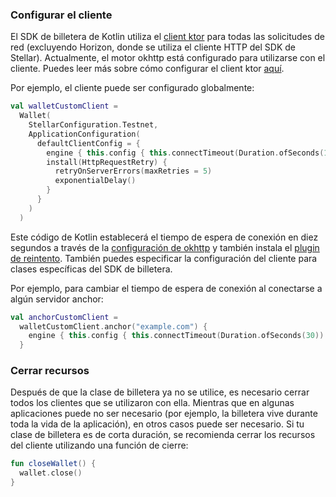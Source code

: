
### Configurar el cliente

El SDK de billetera de Kotlin utiliza el [client ktor](https://ktor.io/docs/getting-started-ktor-client.html) para todas las solicitudes de red (excluyendo Horizon, donde se utiliza el cliente HTTP del SDK de Stellar). Actualmente, el motor okhttp está configurado para utilizarse con el cliente. Puedes leer más sobre cómo configurar el client ktor [aquí](https://ktor.io/docs/create-client.html#configure-client).

Por ejemplo, el cliente puede ser configurado globalmente:

<CodeExample>

```kotlin
val walletCustomClient =
  Wallet(
    StellarConfiguration.Testnet,
    ApplicationConfiguration(
      defaultClientConfig = {
        engine { this.config { this.connectTimeout(Duration.ofSeconds(10)) } }
        install(HttpRequestRetry) {
          retryOnServerErrors(maxRetries = 5)
          exponentialDelay()
        }
      }
    )
  )
```

</CodeExample>

Este código de Kotlin establecerá el tiempo de espera de conexión en diez segundos a través de la [configuración de okhttp](https://ktor.io/docs/http-client-engines.html#okhttp) y también instala el [plugin de reintento](https://ktor.io/docs/client-retry.html). También puedes especificar la configuración del cliente para clases específicas del SDK de billetera.

Por ejemplo, para cambiar el tiempo de espera de conexión al conectarse a algún servidor anchor:

<CodeExample>

```kotlin
val anchorCustomClient =
  walletCustomClient.anchor("example.com") {
    engine { this.config { this.connectTimeout(Duration.ofSeconds(30)) } }
  }
```

</CodeExample>

### Cerrar recursos

Después de que la clase de billetera ya no se utilice, es necesario cerrar todos los clientes que se utilizaron con ella. Mientras que en algunas aplicaciones puede no ser necesario (por ejemplo, la billetera vive durante toda la vida de la aplicación), en otros casos puede ser necesario. Si tu clase de billetera es de corta duración, se recomienda cerrar los recursos del cliente utilizando una función de cierre:

<CodeExample>

```kotlin
fun closeWallet() {
  wallet.close()
}
```

</CodeExample>
